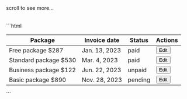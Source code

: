 
<DemoCard title="Contenido escroleable">

<div className="mt-6">
  <span className="text-slate-300 text-xs font-medium flex justify-end items-center mb-4 md:hidden">
    scroll to see more...
    <i className="ri-arrow-right-double-fill"></i>
  </span>
	<div className="w-full overflow-x-auto scrollbar scrollbar-thumb-slate-400 scrollbar-track-slate-100">
		<table className="table">
			<Table1 />
		</table>
	</div>
</div>

<DemoCardCode>
```html
<div class="w-full h-72 overflow-x-auto scrollbar scrollbar-thumb-slate-400 scrollbar-track-slate-100">
  <table class="table">
    <thead>
      <tr>
        <th>
          <div>Package</div>
        </th>
        <th>
          <div>Invoice date</div>
        </th>
        <th>
          <div>Status</div>
        </th>
        <th>
          <div class="text-end">Actions</div>
        </th>
      </tr>
    </thead>
    <tbody>
      <tr>
        <td>
          <span class="font-semibold block">Free package</span>
          <span>$287</span>
        </td>
        <td>Jan. 13, 2023</td>
        <td>
          <span class="badge bg-green-600 border-green-600">paid</span>
        </td>
        <td>
          <div class="text-end">
            <button class="btn btn-sm bg-primary border-primary text-white dark:bg-primary dark:border-primary dark:text-white">
              Edit
            </button>
          </div>
        </td>
      </tr>
      <tr>
        <td>
          <span class="font-semibold block">Standard package</span>
          <span>$530</span>
        </td>
        <td>Mar. 4, 2023</td>
        <td>
          <span class="badge bg-green-600 border-green-600">paid</span>
        </td>
        <td>
          <div class="text-end">
            <button class="btn btn-sm bg-primary border-primary text-white dark:bg-primary dark:border-primary dark:text-white">
              Edit
            </button>
          </div>
        </td>
      </tr>
      <tr>
        <td>
          <span class="font-semibold block">Business package</span>
          <span>$122</span>
        </td>
        <td>Jun. 22, 2023</td>
        <td>
          <span class="badge bg-red-700 border-red-700">unpaid</span>
        </td>
        <td>
          <div class="text-end">
            <button class="btn btn-sm bg-primary border-primary text-white dark:bg-primary dark:border-primary dark:text-white">
              Edit
            </button>
          </div>
        </td>
      </tr>
      <tr>
        <td>
          <span class="font-semibold block">Basic package</span>
          <span>$890</span>
        </td>
        <td>Nov. 28, 2023</td>
        <td>
          <span class="badge bg-yellow-600 border-yellow-600">pending</span>
        </td>
        <td>
          <div class="text-end">
            <button class="btn btn-sm bg-primary border-primary text-white dark:bg-primary dark:border-primary dark:text-white">
              Edit
            </button>
          </div>
        </td>
      </tr>
    </tbody>
  </table>
</div>
```
</DemoCardCode>

</DemoCard>
